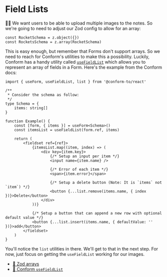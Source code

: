 # Field Lists

👨‍💼 We want users to be able to upload multiple images to the notes. So we're
going to need to adjust our Zod config to allow for an array:

```tsx
const RocketSchema = z.object({})
const RocketsSchema = z.array(RocketSchema)
```

This is easy enough, but remember that Forms don't support arrays. So we need to
reach for Conform's utilities to make this a possibility. Luckily, Conform has
a handy utility called
[`useFieldList`](https://conform.guide/api/react#usefieldlist) which allows you
to represent an array of fields in a Form. Here's the example from the Conform
docs:

```tsx
import { useForm, useFieldList, list } from '@conform-to/react'

/**
 * Consider the schema as follow:
 */
type Schema = {
	items: string[]
}

function Example() {
	const [form, { items }] = useForm<Schema>()
	const itemsList = useFieldList(form.ref, items)

	return (
		<fieldset ref={ref}>
			{itemsList.map((item, index) => (
				<div key={item.key}>
					{/* Setup an input per item */}
					<input name={item.name} />

					{/* Error of each item */}
					<span>{item.error}</span>

					{/* Setup a delete button (Note: It is `items` not `item`) */}
					<button {...list.remove(items.name, { index })}>Delete</button>
				</div>
			))}

			{/* Setup a button that can append a new row with optional default value */}
			<button {...list.insert(items.name, { defaultValue: '' })}>add</button>
		</fieldset>
	)
}
```

You'll notice the `list` utilities in there. We'll get to that in the next step.
For now, just focus on getting the `useFieldList` working for our images.

- [📜 Zod arrays](https://zod.dev/?id=arrays)
- [📜 Conform `useFieldList`](https://conform.guide/api/react#usefieldlist)

